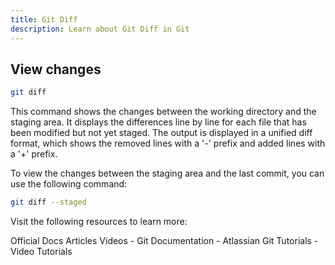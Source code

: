 ```yaml
---
title: Git Diff
description: Learn about Git Diff in Git
---
```


## View changes
```sh
git diff
```
This command shows the changes between the working directory and the staging area. It displays the differences line by line for each file that has been modified but not yet staged. The output is displayed in a unified diff format, which shows the removed lines with a '-' prefix and added lines with a '+' prefix.

To view the changes between the staging area and the last commit, you can use the following command:
```sh
git diff --staged
```

Visit the following resources to learn more:

<Tabs defaultValue="official">
<TabsList>
<TabsTrigger value="official">Official Docs</TabsTrigger>
<TabsTrigger value="article">Articles</TabsTrigger>
<TabsTrigger value="video">Videos</TabsTrigger>
</TabsList>

<TabsContent value="official">
- <Link href="https://git-scm.com/docs">Git Documentation</Link>
</TabsContent>
<TabsContent value="article">
- <Link href="https://www.atlassian.com/git/tutorials">Atlassian Git Tutorials</Link>
</TabsContent>
<TabsContent value="video">
- <Link href="https://www.youtube.com/results?search_query=git+git-diff+tutorial">Video Tutorials</Link>
</TabsContent>
</Tabs>

